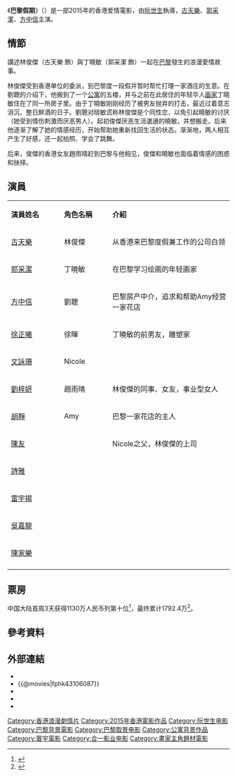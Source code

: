 {{expand|time=2015-06-14T13:41:12+00:00}}
{{For|1964年奥黛丽赫本主演美国电影|巴黎假期 (1964年电影)}}
{{Infobox Film
| name = 巴黎假期
| original_name = {{lang|en|Paris Holiday}}
| image = Paris Holiday film poster.jpg
| caption = 香港版海報
| director = [[阮世生|阮世生]]
| producer = 
| writer = 阮世生
| starring = [[古天樂|古天樂]]<br/>[[郭采潔|郭采潔]]<br>[[方中信|方中信]]
| music = 
| cinematography = 
| editing = 
| production_company = [[广州英明文化传播有限公司|广州英明文化传播有限公司]]<br>
[[寰宇娱乐有限公司|寰宇娱乐有限公司]]<br>
[[合一影业有限公司|合一影业有限公司]]<br>
[[北京剧魔影业投资管理有限公司|北京剧魔影业投资管理有限公司]]<br>
[[太阳娱乐文化有限公司|太阳娱乐文化有限公司]]<br>
[[保利影业投资有限公司|保利影业投资有限公司]]<br>
[[浙江观鍳影业有限公司|浙江观鍳影业有限公司]]<br>
[[广东奥飞动漫文化股份有限公司|广东奥飞动漫文化股份有限公司]]
| released = {{flagicon|Hong Kong}}{{film date|2015|7|23}}<br/>{{flagicon|PRC}}{{film date|2015|7|31}}<br/>{{flagicon|ROC}}{{film date|2015|9|4}}
| runtime = 112 分钟
| country = {{香港電影產地}}
| language = [[粵語|粵語]]、夾雜[[國語|國語]]及少許英語
| budget = 
| gross = 
}}
《'''巴黎假期'''》（{{lang-en|'''Paris Holiday'''}}）是一部2015年的香港爱情電影，由[[阮世生|阮世生]]執導，[[古天樂|古天樂]]、[[郭采潔|郭采潔]]、[[方中信|方中信]]主演。

==情節==
講述林俊傑（古天樂 飾）與丁曉敏（郭采潔 飾）一起在[[巴黎|巴黎]]發生的浪漫愛情故事。

林俊傑受到香港单位的委派，到巴黎度一段假并暂时帮忙打理一家酒庄的生意。在劉聰的介绍下，他搬到了一个[[公寓|公寓]]的五楼，并与之前在此居住的年轻华人[[画家|画家]]丁曉敏住在了同一所房子里。由于丁曉敏刚刚经历了被男友抛弃的打击，最近过着意志消沉、整日醉酒的日子。劉聰对晓敏谎称林俊傑是个同性恋，以免引起曉敏的讨厌（她受到情伤刺激而厌恶男人）。起初俊傑厌恶生活邋遢的曉敏，并想搬走。后来他逐渐了解了她的情感经历，开始帮助她重新找回生活的状态。渐渐地，两人相互产生了好感，还一起拍照、学会了跳舞。

后来，俊傑的香港女友趙雨晴赶到巴黎与他相见，俊傑和曉敏也面临着情感的困惑和抉择。

== 演員 ==
{|class="wikitable" width="60%"
|- style="background:#AFC7BA; color:snow" align=center
|style="width:22%"|'''演員姓名'''||style="width:20%"|'''角色名稱'''||style="width:50%"|'''介紹'''
|-
! [[古天樂|古天樂]]
! 林俊傑
| 从香港来巴黎度假兼工作的公司白领
|-
! [[郭采潔|郭采潔]]
! 丁曉敏
| 在巴黎学习绘画的年轻画家
|-
![[方中信|方中信]]
! 劉聰
| 巴黎房产中介，追求和帮助Amy经营一家花店
|-
![[徐正曦|徐正曦]]
!徐暉
|丁曉敏的前男友，雕塑家
|-
![[文詠珊|文詠珊]]
! Nicole
| 
|-
![[劉梓妍|劉梓妍]]
! 趙雨晴
| 林俊傑的同事、女友，事业型女人
|-
![[胡靜|胡靜]]
! Amy
| 巴黎一家花店的主人
|-
![[陳友_(演員)|陳友]]
! 
| Nicole之父，林俊傑的上司
|-
![[詩雅|詩雅]]
! 
| 
|-
![[雷宇揚|雷宇揚]]
! 
| 
|-
![[吳嘉龍|吳嘉龍]] 
! 
| 
|-
![[陳家樂_(藝人)|陳家樂]]
! 
| 
|-
|}

== 票房 ==
中国大陆首周3天获得1130万人民币列第十位<ref>{{Cite web |url=http://www.1905.com/news/20150804/918634.shtml#p1 |title=内地票房：《捉妖记》三连冠 老片坚挺新片萎靡 |access-date=2015-08-04 |archive-url=https://web.archive.org/web/20170113221334/http://www.1905.com/news/20150804/918634.shtml#p1 |archive-date=2017-01-13 |dead-url=yes }}</ref>，最终累计1792.4万<ref>{{Cite web |url=http://www.cbooo.cn/m/618518 |title=巴黎假期 |access-date=2017-02-02 |archive-date=2018-02-05 |archive-url=https://web.archive.org/web/20180205184535/http://www.cbooo.cn/m/618518 |dead-url=no }}</ref>。

==參考資料==
{{reflist}}

==外部連結==
{{電影台灣首播
|電視台={{flagicon|Singapore}} 新加坡[[新传媒U频道|新传媒U频道]]
|播放檔次=新年特备首播 8:30-11:00
|節目名稱=巴黎假期
|日期=2018.02.17
}}
* {{facebook|movie.paris.holiday}}
*{{@movies|fphk43106087}}
*{{hkmdb title|17341}}
*{{douban}}
*{{Mtime|217080}}

{{古天樂主要電影}}
{{DEFAULTSORT:BA}}
[[Category:香港浪漫劇情片|Category:香港浪漫劇情片]]
[[Category:2015年香港電影作品|Category:2015年香港電影作品]]
[[Category:阮世生电影|Category:阮世生电影]]
[[Category:巴黎背景電影|Category:巴黎背景電影]]
[[Category:巴黎取景电影|Category:巴黎取景电影]]
[[Category:公寓背景作品|Category:公寓背景作品]]
[[Category:寰宇電影|Category:寰宇電影]]
[[Category:合一影业电影|Category:合一影业电影]]
[[Category:畫家主角題材電影|Category:畫家主角題材電影]]